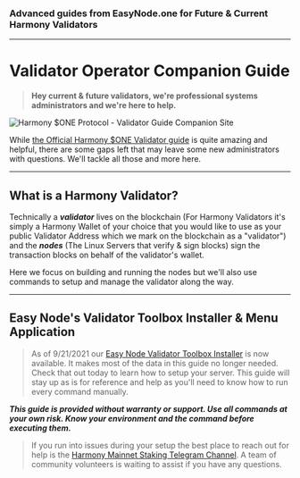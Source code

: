 ### Advanced guides from EasyNode.one for Future & Current Harmony Validators
---

# Validator Operator Companion Guide

> **Hey current & future validators, we're professional systems administrators and we're here to help.**

![Harmony $ONE Protocol - Validator Guide Companion Site](./public/image_17.png)

While [the Official Harmony $ONE Validator guide](https://docs.harmony.one/home/network/validators) is quite amazing and helpful, there are some gaps left that may leave some new administrators with questions. We'll tackle all those and more here.

---
## What is a Harmony Validator?

Technically a _**validator**_ lives on the blockchain \(For Harmony Validators it's simply a Harmony Wallet of your choice that you would like to use as your public Validator Address which we mark on the blockchain as a "validator"\) and the _**nodes**_ \(The Linux Servers that verify & sign blocks\) sign the transaction blocks on behalf of the validator's wallet.

Here we focus on building and running the nodes but we'll also use commands to setup and manage the validator along the way.

---
## Easy Node's Validator Toolbox Installer & Menu Application
> As of 9/21/2021 our [Easy Node Validator Toolbox Installer](https://validator-toolbox-guide.easynode.one) is now available. It makes most of the data in this guide no longer needed. Check that out today to learn how to setup your server. This guide will stay up as is for reference and help as you'll need to know how to run every command manually.


_**This guide is provided without warranty or support. Use all commands at your own risk. Know your environment and the command before executing them.**_

> If you run into issues during your setup the best place to reach out for help is the [Harmony Mainnet Staking Telegram Channel](https://t.me/PangaeaVolunteers). A team of community volunteers is waiting to assist if you have any questions.
